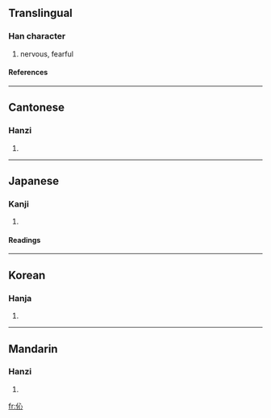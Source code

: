 ==Translingual==
===Han character===
{{Han char|rad=人|as=04|sn=6|four=2320<sub>0</sub>|canj=人心 (OP), X人心 (XOP)}}
# nervous, fearful
====References====
{{Han ref|kx=0095.130|dkj=00430|dj=0201.130|hdz=10126.080|uh=4F08|ud=20232|bh=C9B3|bd=51635}}
----
==Cantonese==
===Hanzi===
{{yue-hanzi|jyut=|y=sam2}}
# {{defn|Cantonese}}
----
==Japanese==
===Kanji===
{{ja-kanji|grade=|rs=人04}}
# {{defn|Japanese}}
====Readings====
{{ja-readings|on=[[しん]] (shin)|kun=[[おそれる]] (osoreru)}}
----
==Korean==
===Hanja===
{{ko-hanja|hangeul=[[심]], [[침]]|rv=sim, chim|mr=sim, ch'im}}
# {{defn|Korean}}
----
==Mandarin==
===Hanzi===
{{cmn-hanzi|pin=[[xǐn]] (xin3)|wg=hsin<sup>3</sup>}}
# {{defn|Mandarin}}

[[fr:伈]]
